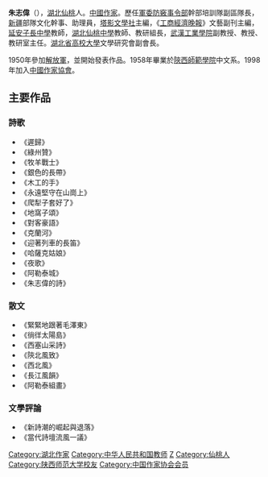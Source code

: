 {{blpunsourced|time=2019-01-27T03:08:08+00:00}}
'''朱志偉'''（{{Bd|1935年}}），[[湖北|湖北]][[仙桃市|仙桃]]人。[[中國|中國]][[作家|作家]]。歷任[[軍委防竅事令部|軍委防竅事令部]]幹部培訓隊副區隊長，[[新疆|新疆]]部隊文化幹事、助理員，[[塔影文學社|塔影文學社]]主編，《[[工商經濟晚報|工商經濟晚報]]》文藝副刊主編，[[延安子長中學|延安子長中學]]教師，[[湖北仙桃中學|湖北仙桃中學]]教師、教研組長，[[武漢工業學院|武漢工業學院]]副教授、教授、教研室主任。[[湖北省高校大學|湖北省高校大學]]文學研究會副會長。

1950年參加[[解放軍|解放軍]]，並開始發表作品。1958年畢業於[[陝西師範學院|陝西師範學院]]中文系。1998年加入[[中國作家協會|中國作家協會]]。

==主要作品==
===詩歌===
*《遲歸》
*《綠州贊》
*《牧羊戰士》
*《銀色的長帶》
*《木工的手》
*《永遠堅守在山崗上》
*《爬犁子套好了》
*《地窩子頌》
*《對客豪語》
*《克蘭河》
*《迎著列車的長笛》
*《哈薩克姑娘》
*《夜歌》
*《阿勒泰城》
*《朱志偉的詩》

===散文===
*《緊緊地跟著毛澤東》
*《徜徉太陽島》
*《西塞山采詩》
*《陝北風致》
*《西北風》
*《長江風韻》
*《阿勒泰組畫》

===文學評論===
*《新詩潮的崛起與退落》
*《當代詩壇流風一議》

{{DEFAULTSORT:Zhu zhiwei}}
[[Category:湖北作家|Category:湖北作家]]
[[Category:中华人民共和国教师|Category:中华人民共和国教师]]
[[Category:朱姓|Z]]
[[Category:仙桃人|Category:仙桃人]]
[[Category:陕西师范大学校友|Category:陕西师范大学校友]]
[[Category:中国作家协会会员|Category:中国作家协会会员]]